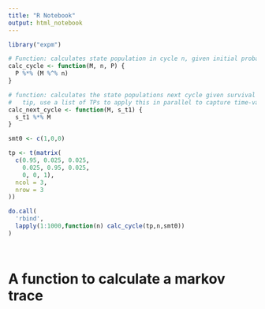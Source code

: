```yaml
---
title: "R Notebook"
output: html_notebook
---
```


```r

library("expm")

# Function: calculates state population in cycle n, given initial probabilities P
calc_cycle <- function(M, n, P) {
  P %*% (M %^% n)
}

# function: calculates the state populations next cycle given survival in t1 and a matrix
#   tip, use a list of TPs to apply this in parallel to capture time-varying TPs
calc_next_cycle <- function(M, s_t1) {
  s_t1 %*% M
}

smt0 <- c(1,0,0)

tp <- t(matrix(
  c(0.95, 0.025, 0.025,
    0.025, 0.95, 0.025,
    0, 0, 1),
  ncol = 3,
  nrow = 3
))

do.call(
  'rbind',
  lapply(1:1000,function(n) calc_cycle(tp,n,smt0))
)




```


# A function to calculate a markov trace

```r

```

